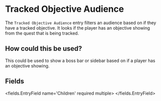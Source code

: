 
# Tracked Objective Audience

The `Tracked Objective Audience` entry filters an audience based on if they have a tracked objective.
It looks if the player has an objective showing from the quest that is being tracked.

## How could this be used?
This could be used to show a boss bar or sidebar based on if a player has an objective showing.


## Fields

<fields.EntryField name='Children' required multiple>
</fields.EntryField>
